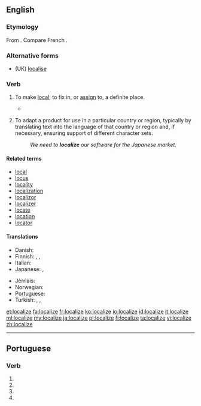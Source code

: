 ==English==

===Etymology===
From {{suffix|local|ize}}. Compare French {{term|localiser|lang=fr}}.

===Alternative forms===
* (UK) [[localise]]

===Verb===
{{en-verb|localiz|ing}}

# {{context|transitive|lang=en}} To make [[local]]; to fix in, or [[assign]] to, a definite place.
#* {{quote-book|title=Memorials of a Tour in Italy|year=1837|section=Musings near Aquapendente|author=William Wordsworth|url=http://www.bartleby.com/145/ww881.html|passage=Out of her early struggles well inspired / To '''localize''' heroic acts}}
# {{context|software|_|engineering|lang=en}} To adapt a product for use in a particular country or region, typically by translating text into the language of that country or region and, if necessary, ensuring support of different character sets.
#: ''We need to '''localize''' our software for the Japanese market.''

====Related terms====
* [[local]]
* [[locus]]
* [[locality]]
* [[localization]]
* [[localizor]]
* [[localizer]]
* [[locate]]
* [[location]]
* [[locator]]

====Translations====
{{trans-top|make local}}
* Danish: {{t-|da|lokalisere}}
* Finnish: {{t+|fi|lokalisoida}}, {{t-|fi|paikallistaa}}, {{t+|fi|kotoistaa}}
* Italian: {{t-|it|localizzare}}
* Japanese: {{t-|ja|地域化する|tr=ちいきかする, chiïkika suru}},  {{t-|ja|ローカライズする|tr=rōkaraizu suru}}
{{trans-mid}}
* Jèrriais: {{tø|roa-jer|localiser}}
* Norwegian: {{t-|no|lokalisere}}
* Portuguese: {{t+|pt|localizar}}
* Turkish: {{t+|tr|yerelleştirmek}},  {{t-|tr|yerlileştirmek}},  {{t-|tr|mahallîleştirmek}}
{{trans-bottom}}

[[et:localize]]
[[fa:localize]]
[[fr:localize]]
[[ko:localize]]
[[io:localize]]
[[id:localize]]
[[it:localize]]
[[ml:localize]]
[[my:localize]]
[[ja:localize]]
[[pl:localize]]
[[fi:localize]]
[[ta:localize]]
[[vi:localize]]
[[zh:localize]]

----
==Portuguese==

===Verb===
{{head|pt|verb form}}
# {{conjugation of|localizar||1|s|present|subjunctive|lang=pt}}
# {{conjugation of|localizar||3|s|present|subjunctive|lang=pt}}
# {{conjugation of|localizar||1|s|imperative|lang=pt}}
# {{conjugation of|localizar||3|s|imperative|lang=pt}}
{{rfc-auto}}